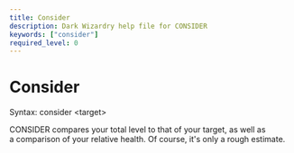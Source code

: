 ```yaml
---
title: Consider
description: Dark Wizardry help file for CONSIDER
keywords: ["consider"]
required_level: 0
---
```


# Consider

Syntax: consider \<target\>  

CONSIDER compares your total level to that of your target, as well as  
a comparison of your relative health.  Of course, it's only a rough estimate.